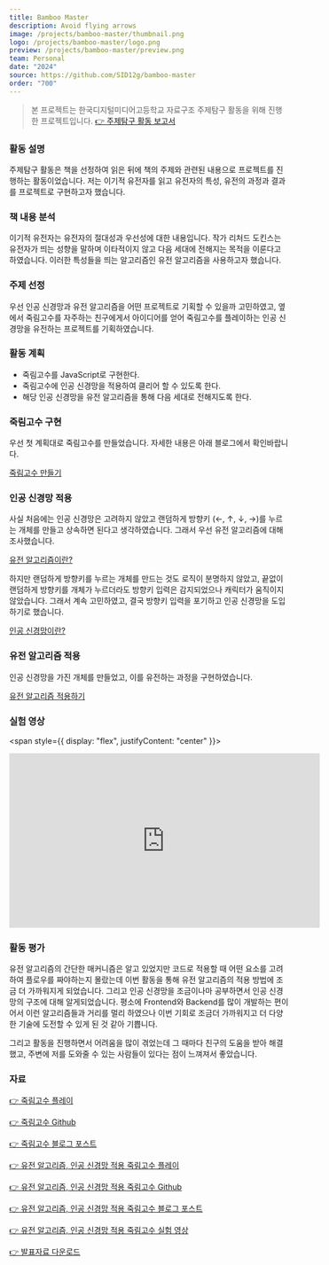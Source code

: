 ```yaml
---
title: Bamboo Master
description: Avoid flying arrows
image: /projects/bamboo-master/thumbnail.png
logo: /projects/bamboo-master/logo.png
preview: /projects/bamboo-master/preview.png
team: Personal
date: "2024"
source: https://github.com/SID12g/bamboo-master
order: "700"
---
```


> 본 프로젝트는 한국디지털미디어고등학교 자료구조 주제탐구 활동을 위해 진행한 프로젝트입니다. [👉 주제탐구 활동 보고서](/projects/bamboo-master/주제탐구%20활동%20보고서.pdf)

### 활동 설명

주제탐구 활동은 책을 선정하여 읽은 뒤에 책의 주제와 관련된 내용으로 프로젝트를 진행하는 활동이었습니다. 저는 이기적 유전자를 읽고 유전자의 특성, 유전의 과정과 결과를 프로젝트로 구현하고자 했습니다.

### 책 내용 분석

이기적 유전자는 유전자의 절대성과 우선성에 대한 내용입니다. 작가 리처드 도킨스는 유전자가 띄는 성향을 말하며 이타적이지 않고 다음 세대에 전해지는 목적을 이룬다고 하였습니다. 이러한 특성들을 띄는 알고리즘인 유전 알고리즘을 사용하고자 했습니다.

### 주제 선정

우선 인공 신경망과 유전 알고리즘을 어떤 프로젝트로 기획할 수 있을까 고민하였고, 옆에서 죽림고수를 자주하는 친구에게서 아이디어를 얻어 죽림고수를 플레이하는 인공 신경망을 유전하는 프로젝트를 기획하였습니다.

### 활동 계획

- 죽림고수를 JavaScript로 구현한다.
- 죽림고수에 인공 신경망을 적용하여 클리어 할 수 있도록 한다.
- 해당 인공 신경망을 유전 알고리즘을 통해 다음 세대로 전해지도록 한다.

### 죽림고수 구현

우선 첫 계획대로 죽림고수를 만들었습니다. 자세한 내용은 아래 블로그에서 확인바랍니다.

[죽림고수 만들기](https://post.sid12g.dev/tech/posts/bamboo-master)

### 인공 신경망 적용

사실 처음에는 인공 신경망은 고려하지 않았고 랜덤하게 방향키 (←, ↑, ↓, →)를 누르는 개체를 만들고 상속하면 된다고 생각하였습니다. 그래서 우선 유전 알고리즘에 대해 조사했습니다.

[유전 알고리즘이란?](https://post.sid12g.dev/tech/posts/genetic-network#%EC%9C%A0%EC%A0%84-%EC%95%8C%EA%B3%A0%EB%A6%AC%EC%A6%98%EC%9D%B4%EB%9E%80)

하지만 랜덤하게 방향키를 누르는 개체를 만드는 것도 로직이 분명하지 않았고, 끝없이 랜덤하게 방향키를 개체가 누르더라도 방향키 입력은 감지되었으나 캐릭터가 움직이지 않았습니다. 그래서 계속 고민하였고, 결국 방향키 입력을 포기하고 인공 신경망을 도입하기로 했습니다.

[인공 신경망이란?](https://post.sid12g.dev/tech/posts/genetic-network#%EC%9D%B8%EA%B3%B5-%EC%8B%A0%EA%B2%BD%EB%A7%9D%EC%9D%B4%EB%9E%80)

### 유전 알고리즘 적용

인공 신경망을 가진 개체를 만들었고, 이를 유전하는 과정을 구현하였습니다.

[유전 알고리즘 적용하기](https://post.sid12g.dev/tech/posts/genetic-network#%EC%9C%A0%EC%A0%84-%EC%95%8C%EA%B3%A0%EB%A6%AC%EC%A6%98-%EC%A0%81%EC%9A%A9%ED%95%98%EA%B8%B0)

### 실험 영상

<span style={{ display: "flex", justifyContent: "center" }}>
  <iframe
    style={{ borderRadius: 16 }}
    width="560"
    height="315"
    src="https://www.youtube.com/embed/aMuCE-CbLeQ?si=3KPlK0xKEvOY4z2V"
    title="YouTube video player"
    frameBorder="0"
    allow="accelerometer; autoplay; clipboard-write; encrypted-media; gyroscope; picture-in-picture; web-share"
    referrerPolicy="strict-origin-when-cross-origin"
    allowFullScreen
  ></iframe>
</span>

### 활동 평가

유전 알고리즘의 간단한 매커니즘은 알고 있었지만 코드로 적용할 때 어떤 요소를 고려하여 플로우를 짜야하는지 몰랐는데 이번 활동을 통해 유전 알고리즘의 적용 방법에 조금 더 가까워지게 되었습니다. 그리고 인공 신경망을 조금이나마 공부하면서 인공 신경망의 구조에 대해 알게되었습니다. 평소에 Frontend와 Backend를 많이 개발하는 편이어서 이런 알고리즘들과 거리를 멀리 하였으나 이번 기회로 조금더 가까워지고 더 다양한 기술에 도전할 수 있게 된 것 같아 기쁩니다.

그리고 활동을 진행하면서 어려움을 많이 겪었는데 그 때마다 친구의 도움을 받아 해결했고, 주변에 저를 도와줄 수 있는 사람들이 있다는 점이 느껴져서 좋았습니다.

### 자료

[👉 죽림고수 플레이](https://bamboo-master.vercel.app/)

[👉 죽림고수 Github](https://github.com/SID12g/bamboo-master)

[👉 죽림고수 블로그 포스트](https://post.sid12g.dev/tech/posts/bamboo-master)

[👉 유전 알고리즘, 인공 신경망 적용 죽림고수 플레이](https://genetic-bamboo-master.vercel.app/)

[👉 유전 알고리즘, 인공 신경망 적용 죽림고수 Github](https://github.com/SID12g/genetic-bamboo-master)

[👉 유전 알고리즘, 인공 신경망 적용 죽림고수 블로그 포스트](https://post.sid12g.dev/tech/posts/genetic-network)

[👉 유전 알고리즘, 인공 신경망 적용 죽림고수 실험 영상](https://www.youtube.com/watch?v=aMuCE-CbLeQ)

[👉 발표자료 다운로드](https://post.sid12g.dev/contents/tech/genetic-network/%EC%A3%BD%EB%A6%BC%EA%B3%A0%EC%88%98%EC%97%90%20%EC%9C%A0%EC%A0%84%20%EC%95%8C%EA%B3%A0%EB%A6%AC%EC%A6%98%20%EB%B0%8F%20%EC%9D%B8%EA%B3%B5%20%EC%8B%A0%EA%B2%BD%EB%A7%9D%20%EC%A0%81%EC%9A%A9%ED%95%98%EA%B8%B0.pdf)
